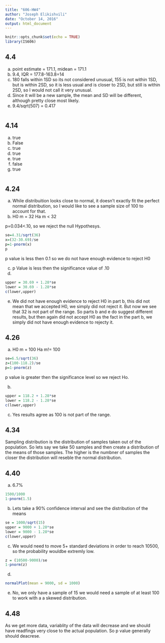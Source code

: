```yaml
---
title: "606-HW4"
author: "Joseph Elikishvili"
date: "October 14, 2016"
output: html_document
---
```


```r
knitr::opts_chunk$set(echo = TRUE)
library(IS606)
```

## 4.4

a) point estimate = 171.1, midean = 171.1
b) 9.4, IQR = 177.8-163.8=14
c) 180 falls within 1SD so its not considered unusual, 155 is not within 1SD, but is within 2SD, 
so it is less usual and is closer to 2SD, but still is within 2SD, so I would not call it very 
unusual.
d) Since it will be a new sample, the mean and SD will be different, although pretty close most 
likely.
e) 9.4/sqrt(507) = 0.417

```r
```

## 4.14

a) true
b) False
c) true
d) true
e) true
f) false
g) true

```r
```

## 4.24
a) While distribuition looks close to normal, it doesn't exactly fit the perfect normal 
distribution, so I would like to see a sample size of 100 to account for that.
b) H0 m = 32
   Ha m < 32
   
   
p=0.034<.10, so we reject the null Hypothesys. 

```r
se=4.31/sqrt(36)
x=(32-30.69)/se
p=1-pnorm(x)
p
```

p value is less then 0.1 so we do not have enough evidence to reject H0

c) p Value is less then the significance value of .10
d) 
```r
upper = 30.69 + 1.28*se
lower = 30.69 - 1.28*se
c(lower,upper)
```
e) We did not have enough evidence to reject H0 in part b, this did not mean that we accepted H0, we simply did not reject it. But now we see that 32 is not part of the range. So parts b and e do suggest different results, but then again did not accept H0 as the fact in the part b, we simply did not have enough evidence to rejecty it.

## 4.26

a) H0 m = 100
   Ha m!= 100
   
```r
se=6.5/sqrt(36)
z=(100-118.2)/se
p=1-pnorm(z)
```

p value is greater then the significance level so we reject Ho.

b) 
```r
upper = 118.2 + 1.28*se
lower = 118.2 - 1.28*se
c(lower,upper)
```

c) Yes results agree as 100 is not part of the range.

## 4.34

Sampling distribution is the distribution of samples taken out of the population. So lets say we take 50 samples and then create a distribution of the means of those samples.  The higher is the numbner of samples the closer the distribution will reseble the normal distribution. 


## 4.40

a) 6.7%
```r
1500/1000
1-pnorm(1.5)

```

b) Lets take a 90% confidence interval and see the distribution of the means
```r
se = 1000/sqrt(15)
upper = 9000 + 1.28*se
lower = 9000 - 1.28*se
c(lower,upper)
```

c) We would need to move 5+ standard deviations in order to reach 10500, so the probability wouldbe extremly low.

```r
z = (10500-9000)/se
1-pnorm(z)
```

d)

```r
normalPlot(mean = 9000, sd = 1000)
```

e) No, we only have a sample of 15 we would need a sample of at least 100 to work with a a skewed distribution.

## 4.48

As we get more data, variablity of the data will decrease and we should have readfings very close to the actual population. So p value generally should deacrese.  
